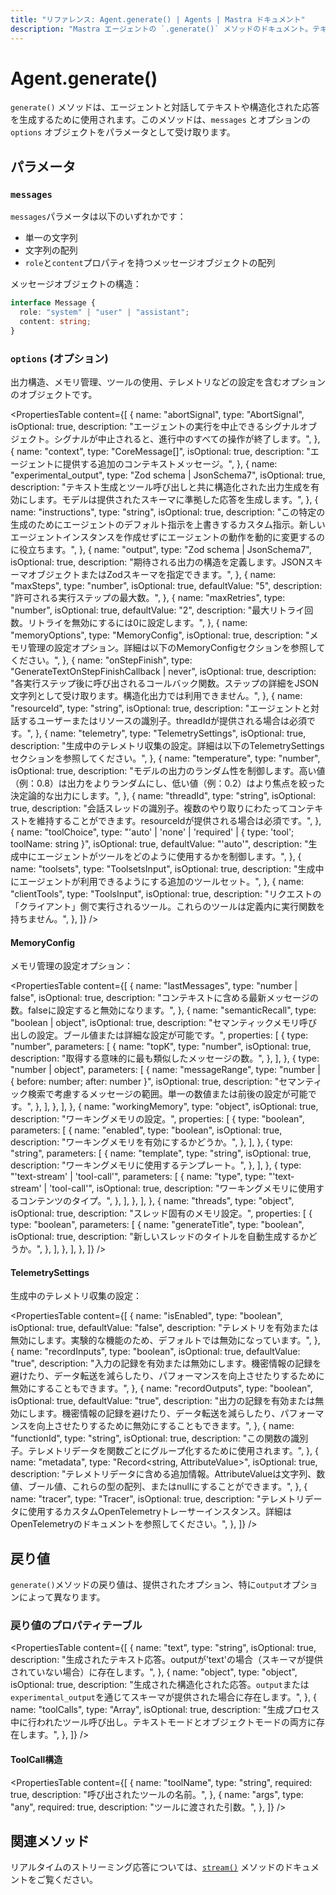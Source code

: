 ---
title: "リファレンス: Agent.generate() | Agents | Mastra ドキュメント"
description: "Mastra エージェントの `.generate()` メソッドのドキュメント。テキストや構造化された応答を生成します。"
---

# Agent.generate()

`generate()` メソッドは、エージェントと対話してテキストや構造化された応答を生成するために使用されます。このメソッドは、`messages` とオプションの `options` オブジェクトをパラメータとして受け取ります。

## パラメータ

### `messages`

`messages`パラメータは以下のいずれかです：

- 単一の文字列
- 文字列の配列
- `role`と`content`プロパティを持つメッセージオブジェクトの配列

メッセージオブジェクトの構造：

```typescript
interface Message {
  role: "system" | "user" | "assistant";
  content: string;
}
```

### `options` (オプション)

出力構造、メモリ管理、ツールの使用、テレメトリなどの設定を含むオプションのオブジェクトです。

<PropertiesTable
  content={[
    {
      name: "abortSignal",
      type: "AbortSignal",
      isOptional: true,
      description:
        "エージェントの実行を中止できるシグナルオブジェクト。シグナルが中止されると、進行中のすべての操作が終了します。",
    },
    {
      name: "context",
      type: "CoreMessage[]",
      isOptional: true,
      description: "エージェントに提供する追加のコンテキストメッセージ。",
    },
    {
      name: "experimental_output",
      type: "Zod schema | JsonSchema7",
      isOptional: true,
      description:
        "テキスト生成とツール呼び出しと共に構造化された出力生成を有効にします。モデルは提供されたスキーマに準拠した応答を生成します。",
    },
    {
      name: "instructions",
      type: "string",
      isOptional: true,
      description:
        "この特定の生成のためにエージェントのデフォルト指示を上書きするカスタム指示。新しいエージェントインスタンスを作成せずにエージェントの動作を動的に変更するのに役立ちます。",
    },
    {
      name: "output",
      type: "Zod schema | JsonSchema7",
      isOptional: true,
      description:
        "期待される出力の構造を定義します。JSONスキーマオブジェクトまたはZodスキーマを指定できます。",
    },
    {
      name: "maxSteps",
      type: "number",
      isOptional: true,
      defaultValue: "5",
      description: "許可される実行ステップの最大数。",
    },
    {
      name: "maxRetries",
      type: "number",
      isOptional: true,
      defaultValue: "2",
      description: "最大リトライ回数。リトライを無効にするには0に設定します。",
    },
    {
      name: "memoryOptions",
      type: "MemoryConfig",
      isOptional: true,
      description:
        "メモリ管理の設定オプション。詳細は以下のMemoryConfigセクションを参照してください。",
    },
    {
      name: "onStepFinish",
      type: "GenerateTextOnStepFinishCallback<any> | never",
      isOptional: true,
      description:
        "各実行ステップ後に呼び出されるコールバック関数。ステップの詳細をJSON文字列として受け取ります。構造化出力では利用できません。",
    },
    {
      name: "resourceId",
      type: "string",
      isOptional: true,
      description:
        "エージェントと対話するユーザーまたはリソースの識別子。threadIdが提供される場合は必須です。",
    },
    {
      name: "telemetry",
      type: "TelemetrySettings",
      isOptional: true,
      description:
        "生成中のテレメトリ収集の設定。詳細は以下のTelemetrySettingsセクションを参照してください。",
    },
    {
      name: "temperature",
      type: "number",
      isOptional: true,
      description:
        "モデルの出力のランダム性を制御します。高い値（例：0.8）は出力をよりランダムにし、低い値（例：0.2）はより焦点を絞った決定論的な出力にします。",
    },
    {
      name: "threadId",
      type: "string",
      isOptional: true,
      description:
        "会話スレッドの識別子。複数のやり取りにわたってコンテキストを維持することができます。resourceIdが提供される場合は必須です。",
    },
    {
      name: "toolChoice",
      type: "'auto' | 'none' | 'required' | { type: 'tool'; toolName: string }",
      isOptional: true,
      defaultValue: "'auto'",
      description:
        "生成中にエージェントがツールをどのように使用するかを制御します。",
    },
    {
      name: "toolsets",
      type: "ToolsetsInput",
      isOptional: true,
      description:
        "生成中にエージェントが利用できるようにする追加のツールセット。",
    },
    {
      name: "clientTools",
      type: "ToolsInput",
      isOptional: true,
      description:
        "リクエストの「クライアント」側で実行されるツール。これらのツールは定義内に実行関数を持ちません。",
    },
  ]}
/>

#### MemoryConfig

メモリ管理の設定オプション：

<PropertiesTable
  content={[
    {
      name: "lastMessages",
      type: "number | false",
      isOptional: true,
      description:
        "コンテキストに含める最新メッセージの数。falseに設定すると無効になります。",
    },
    {
      name: "semanticRecall",
      type: "boolean | object",
      isOptional: true,
      description:
        "セマンティックメモリ呼び出しの設定。ブール値または詳細な設定が可能です。",
      properties: [
        {
          type: "number",
          parameters: [
            {
              name: "topK",
              type: "number",
              isOptional: true,
              description: "取得する意味的に最も類似したメッセージの数。",
            },
          ],
        },
        {
          type: "number | object",
          parameters: [
            {
              name: "messageRange",
              type: "number | { before: number; after: number }",
              isOptional: true,
              description:
                "セマンティック検索で考慮するメッセージの範囲。単一の数値または前後の設定が可能です。",
            },
          ],
        },
      ],
    },
    {
      name: "workingMemory",
      type: "object",
      isOptional: true,
      description: "ワーキングメモリの設定。",
      properties: [
        {
          type: "boolean",
          parameters: [
            {
              name: "enabled",
              type: "boolean",
              isOptional: true,
              description: "ワーキングメモリを有効にするかどうか。",
            },
          ],
        },
        {
          type: "string",
          parameters: [
            {
              name: "template",
              type: "string",
              isOptional: true,
              description: "ワーキングメモリに使用するテンプレート。",
            },
          ],
        },
        {
          type: "'text-stream' | 'tool-call'",
          parameters: [
            {
              name: "type",
              type: "'text-stream' | 'tool-call'",
              isOptional: true,
              description: "ワーキングメモリに使用するコンテンツのタイプ。",
            },
          ],
        },
      ],
    },
    {
      name: "threads",
      type: "object",
      isOptional: true,
      description: "スレッド固有のメモリ設定。",
      properties: [
        {
          type: "boolean",
          parameters: [
            {
              name: "generateTitle",
              type: "boolean",
              isOptional: true,
              description: "新しいスレッドのタイトルを自動生成するかどうか。",
            },
          ],
        },
      ],
    },
  ]}
/>

#### TelemetrySettings

生成中のテレメトリ収集の設定：

<PropertiesTable
  content={[
    {
      name: "isEnabled",
      type: "boolean",
      isOptional: true,
      defaultValue: "false",
      description:
        "テレメトリを有効または無効にします。実験的な機能のため、デフォルトでは無効になっています。",
    },
    {
      name: "recordInputs",
      type: "boolean",
      isOptional: true,
      defaultValue: "true",
      description:
        "入力の記録を有効または無効にします。機密情報の記録を避けたり、データ転送を減らしたり、パフォーマンスを向上させたりするために無効にすることもできます。",
    },
    {
      name: "recordOutputs",
      type: "boolean",
      isOptional: true,
      defaultValue: "true",
      description:
        "出力の記録を有効または無効にします。機密情報の記録を避けたり、データ転送を減らしたり、パフォーマンスを向上させたりするために無効にすることもできます。",
    },
    {
      name: "functionId",
      type: "string",
      isOptional: true,
      description:
        "この関数の識別子。テレメトリデータを関数ごとにグループ化するために使用されます。",
    },
    {
      name: "metadata",
      type: "Record<string, AttributeValue>",
      isOptional: true,
      description:
        "テレメトリデータに含める追加情報。AttributeValueは文字列、数値、ブール値、これらの型の配列、またはnullにすることができます。",
    },
    {
      name: "tracer",
      type: "Tracer",
      isOptional: true,
      description:
        "テレメトリデータに使用するカスタムOpenTelemetryトレーサーインスタンス。詳細はOpenTelemetryのドキュメントを参照してください。",
    },
  ]}
/>

## 戻り値

`generate()`メソッドの戻り値は、提供されたオプション、特に`output`オプションによって異なります。

### 戻り値のプロパティテーブル

<PropertiesTable
  content={[
    {
      name: "text",
      type: "string",
      isOptional: true,
      description:
        "生成されたテキスト応答。outputが'text'の場合（スキーマが提供されていない場合）に存在します。",
    },
    {
      name: "object",
      type: "object",
      isOptional: true,
      description:
        "生成された構造化された応答。`output`または`experimental_output`を通じてスキーマが提供された場合に存在します。",
    },
    {
      name: "toolCalls",
      type: "Array<ToolCall>",
      isOptional: true,
      description:
        "生成プロセス中に行われたツール呼び出し。テキストモードとオブジェクトモードの両方に存在します。",
    },
  ]}
/>

#### ToolCall構造

<PropertiesTable
  content={[
    {
      name: "toolName",
      type: "string",
      required: true,
      description: "呼び出されたツールの名前。",
    },
    {
      name: "args",
      type: "any",
      required: true,
      description: "ツールに渡された引数。",
    },
  ]}
/>

## 関連メソッド

リアルタイムのストリーミング応答については、[`stream()`](./stream.mdx) メソッドのドキュメントをご覧ください。
